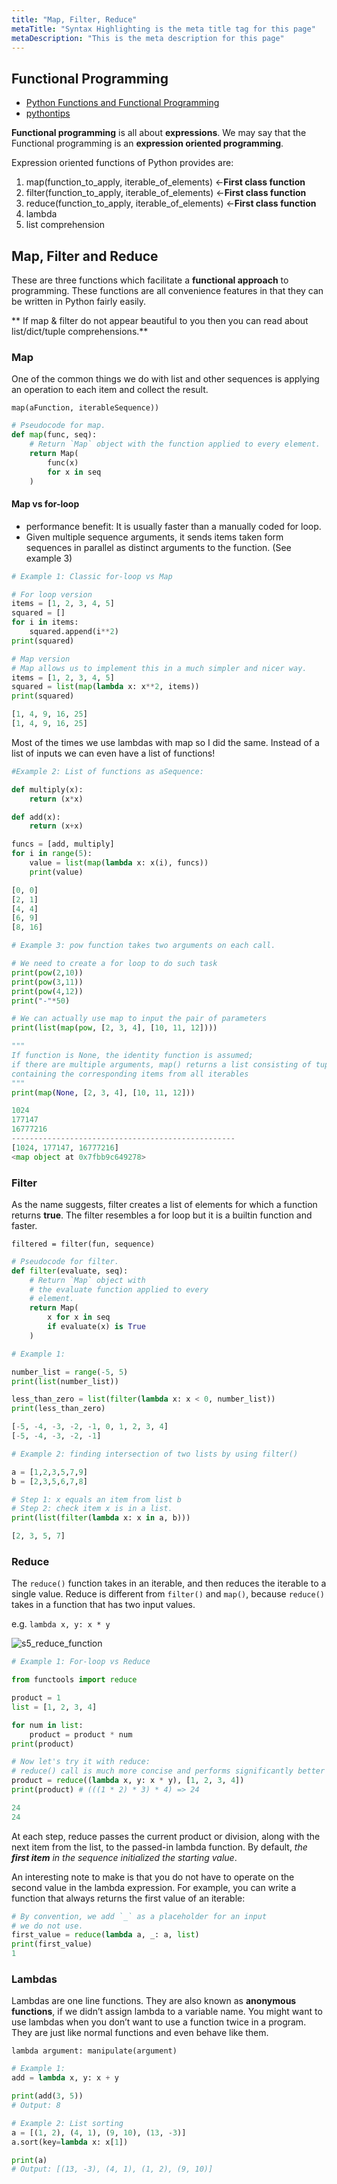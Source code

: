 ```yaml
---
title: "Map, Filter, Reduce"
metaTitle: "Syntax Highlighting is the meta title tag for this page"
metaDescription: "This is the meta description for this page"
---
```


## Functional Programming

- [Python Functions and Functional Programming](https://www.dataquest.io/blog/introduction-functional-programming-python/)
- [pythontips](http://book.pythontips.com/en/latest/lambdas.html)

**Functional programming** is all about **expressions**. We may say that the Functional programming is an **expression oriented programming**.


Expression oriented functions of Python provides are:

1. map(function_to_apply, iterable_of_elements) <-**First class function**
2. filter(function_to_apply, iterable_of_elements) <-**First class function**
3. reduce(function_to_apply, iterable_of_elements) <-**First class function**
4. lambda
5. list comprehension


## Map, Filter and Reduce

These are three functions which facilitate a **functional approach** to programming. These functions are all convenience features in that they can be written in Python fairly easily.

** If map & filter do not appear beautiful to you then you can read about list/dict/tuple comprehensions.**

### Map
One of the common things we do with list and other sequences is applying an operation to each item and collect the result.

`map(aFunction, iterableSequence))`

```python
# Pseudocode for map.
def map(func, seq):
    # Return `Map` object with the function applied to every element.
    return Map(
        func(x)
        for x in seq
    )
```

#### Map vs for-loop
- performance benefit: It is usually faster than a manually coded for loop.
- Given multiple sequence arguments, it sends items taken form sequences in parallel as distinct arguments to the function. (See example 3)


```python
# Example 1: Classic for-loop vs Map

# For loop version
items = [1, 2, 3, 4, 5]
squared = []
for i in items:
    squared.append(i**2)  
print(squared)

# Map version
# Map allows us to implement this in a much simpler and nicer way.
items = [1, 2, 3, 4, 5]
squared = list(map(lambda x: x**2, items))
print(squared)

[1, 4, 9, 16, 25]
[1, 4, 9, 16, 25]
```

Most of the times we use lambdas with map so I did the same. Instead of a list of inputs we can even have a list of functions!


```python
#Example 2: List of functions as aSequence:

def multiply(x):
    return (x*x)

def add(x):
    return (x+x)

funcs = [add, multiply]
for i in range(5):
    value = list(map(lambda x: x(i), funcs))
    print(value)

[0, 0]
[2, 1]
[4, 4]
[6, 9]
[8, 16]
```
```python
# Example 3: pow function takes two arguments on each call.

# We need to create a for loop to do such task
print(pow(2,10))
print(pow(3,11))
print(pow(4,12))
print("-"*50)

# We can actually use map to input the pair of parameters
print(list(map(pow, [2, 3, 4], [10, 11, 12])))

"""
If function is None, the identity function is assumed;
if there are multiple arguments, map() returns a list consisting of tuples
containing the corresponding items from all iterables
"""
print(map(None, [2, 3, 4], [10, 11, 12]))

1024
177147
16777216
--------------------------------------------------
[1024, 177147, 16777216]
<map object at 0x7fbb9c649278>
```
### Filter

As the name suggests, filter creates a list of elements for which a function returns **true**. The filter resembles a for loop but it is a builtin function and faster.

`filtered = filter(fun, sequence) `
```python
# Pseudocode for filter.
def filter(evaluate, seq):
    # Return `Map` object with
    # the evaluate function applied to every
    # element.
    return Map(
        x for x in seq
        if evaluate(x) is True
    )
```

```python
# Example 1:

number_list = range(-5, 5)
print(list(number_list))

less_than_zero = list(filter(lambda x: x < 0, number_list))
print(less_than_zero)

[-5, -4, -3, -2, -1, 0, 1, 2, 3, 4]
[-5, -4, -3, -2, -1]
```


```python
# Example 2: finding intersection of two lists by using filter()

a = [1,2,3,5,7,9]
b = [2,3,5,6,7,8]

# Step 1: x equals an item from list b
# Step 2: check item x is in a list.
print(list(filter(lambda x: x in a, b)))

[2, 3, 5, 7]
```
### Reduce

The `reduce()` function takes in an iterable, and then reduces the iterable to a single value. Reduce is different from `filter()` and `map()`, because `reduce()` takes in a function that has two input values.

e.g. `lambda x, y: x * y`

![s5_reduce_function](/img/software-development/programming/python/s5_reduce_function.png)

```python
# Example 1: For-loop vs Reduce

from functools import reduce

product = 1
list = [1, 2, 3, 4]

for num in list:
    product = product * num
print(product)

# Now let's try it with reduce:
# reduce() call is much more concise and performs significantly better than the for loop.
product = reduce((lambda x, y: x * y), [1, 2, 3, 4])
print(product) # (((1 * 2) * 3) * 4) => 24

24
24
```
At each step, reduce passes the current product or division, along with the next item from the list, to the passed-in lambda function. By default, *the **first item** in the sequence initialized the starting value*.

An interesting note to make is that you do not have to operate on the second value in the lambda expression. For example, you can write a function that always returns the first value of an iterable:

```python
# By convention, we add `_` as a placeholder for an input
# we do not use.
first_value = reduce(lambda a, _: a, list)
print(first_value)
1
```


### Lambdas
Lambdas are one line functions. They are also known as **anonymous functions**, if we didn’t assign lambda to a variable name. You might want to use lambdas when you don’t want to use a function twice in a program. They are just like normal functions and even behave like them.

`lambda argument: manipulate(argument)`

```python
# Example 1:
add = lambda x, y: x + y

print(add(3, 5))
# Output: 8
```


```python
# Example 2: List sorting
a = [(1, 2), (4, 1), (9, 10), (13, -3)]
a.sort(key=lambda x: x[1])

print(a)
# Output: [(13, -3), (4, 1), (1, 2), (9, 10)]
```
